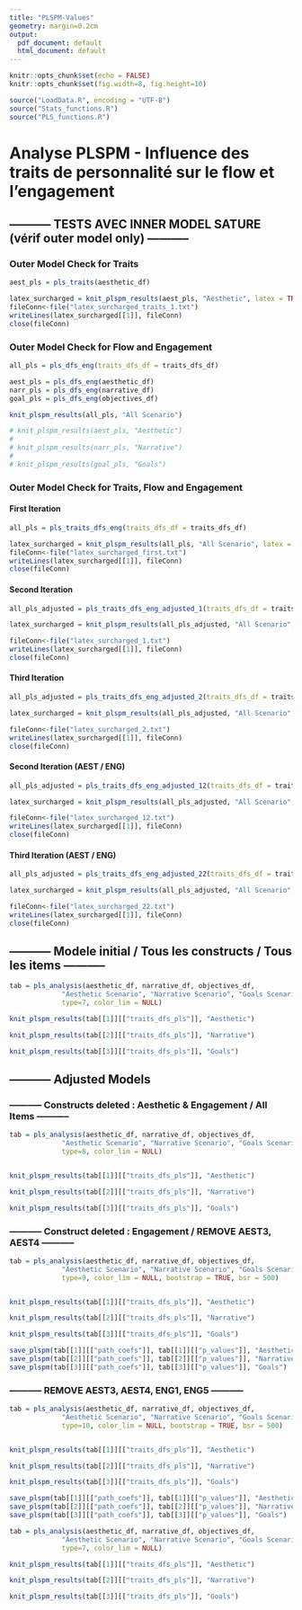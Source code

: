 ```yaml
---
title: "PLSPM-Values"
geometry: margin=0.2cm
output:
  pdf_document: default
  html_document: default
---
```

```r
knitr::opts_chunk$set(echo = FALSE)
knitr::opts_chunk$set(fig.width=8, fig.height=10)

```

```r
source("LoadData.R", encoding = "UTF-8")
source("Stats_functions.R")
source("PLS_functions.R")
```
# Analyse PLSPM - Influence des traits de personnalité sur le flow et l'engagement

## ----------- TESTS AVEC INNER MODEL SATURE (vérif outer model only) -----------
### Outer Model Check for Traits
```r
aest_pls = pls_traits(aesthetic_df)

latex_surcharged = knit_plspm_results(aest_pls, "Aesthetic", latex = TRUE)
fileConn<-file("latex_surcharged_traits_1.txt")
writeLines(latex_surcharged[[1]], fileConn)
close(fileConn)
```

### Outer Model Check for Flow and Engagement
```r
all_pls = pls_dfs_eng(traits_dfs_df = traits_dfs_df)

aest_pls = pls_dfs_eng(aesthetic_df)
narr_pls = pls_dfs_eng(narrative_df)
goal_pls = pls_dfs_eng(objectives_df)

knit_plspm_results(all_pls, "All Scenario")

# knit_plspm_results(aest_pls, "Aesthetic")
# 
# knit_plspm_results(narr_pls, "Narrative")
# 
# knit_plspm_results(goal_pls, "Goals")
```

### Outer Model Check for Traits, Flow and Engagement
#### First Iteration
```r
all_pls = pls_traits_dfs_eng(traits_dfs_df = traits_dfs_df)

latex_surcharged = knit_plspm_results(all_pls, "All Scenario", latex = TRUE)
fileConn<-file("latex_surcharged_first.txt")
writeLines(latex_surcharged[[1]], fileConn)
close(fileConn)
```
#### Second Iteration
```r
all_pls_adjusted = pls_traits_dfs_eng_adjusted_1(traits_dfs_df = traits_dfs_df)

latex_surcharged = knit_plspm_results(all_pls_adjusted, "All Scenario", latex = TRUE)

fileConn<-file("latex_surcharged_1.txt")
writeLines(latex_surcharged[[1]], fileConn)
close(fileConn)
```

#### Third Iteration
```r
all_pls_adjusted = pls_traits_dfs_eng_adjusted_2(traits_dfs_df = traits_dfs_df)

latex_surcharged = knit_plspm_results(all_pls_adjusted, "All Scenario", latex = TRUE)

fileConn<-file("latex_surcharged_2.txt")
writeLines(latex_surcharged[[1]], fileConn)
close(fileConn)
```
#### Second Iteration (AEST / ENG)
```r
all_pls_adjusted = pls_traits_dfs_eng_adjusted_12(traits_dfs_df = traits_dfs_df)

latex_surcharged = knit_plspm_results(all_pls_adjusted, "All Scenario", latex = TRUE)

fileConn<-file("latex_surcharged_12.txt")
writeLines(latex_surcharged[[1]], fileConn)
close(fileConn)
```

#### Third Iteration (AEST / ENG)
```r
all_pls_adjusted = pls_traits_dfs_eng_adjusted_22(traits_dfs_df = traits_dfs_df)

latex_surcharged = knit_plspm_results(all_pls_adjusted, "All Scenario", latex = TRUE)

fileConn<-file("latex_surcharged_22.txt")
writeLines(latex_surcharged[[1]], fileConn)
close(fileConn)
```

## ----------- Modele initial / Tous les constructs / Tous les items -----------
```r
tab = pls_analysis(aesthetic_df, narrative_df, objectives_df,
             "Aesthetic Scenario", "Narrative Scenario", "Goals Scenario",
             type=7, color_lim = NULL)

knit_plspm_results(tab[[1]][["traits_dfs_pls"]], "Aesthetic")

knit_plspm_results(tab[[2]][["traits_dfs_pls"]], "Narrative")

knit_plspm_results(tab[[3]][["traits_dfs_pls"]], "Goals")
```
## ----------- Adjusted Models
### ----------- Constructs deleted : Aesthetic & Engagement / All Items -----------
```r
tab = pls_analysis(aesthetic_df, narrative_df, objectives_df,
             "Aesthetic Scenario", "Narrative Scenario", "Goals Scenario",
             type=8, color_lim = NULL)


knit_plspm_results(tab[[1]][["traits_dfs_pls"]], "Aesthetic")

knit_plspm_results(tab[[2]][["traits_dfs_pls"]], "Narrative")

knit_plspm_results(tab[[3]][["traits_dfs_pls"]], "Goals")
```
### ----------- Construct deleted : Engagement / REMOVE AEST3, AEST4 -----------
```r
tab = pls_analysis(aesthetic_df, narrative_df, objectives_df,
             "Aesthetic Scenario", "Narrative Scenario", "Goals Scenario",
             type=9, color_lim = NULL, bootstrap = TRUE, bsr = 500)


knit_plspm_results(tab[[1]][["traits_dfs_pls"]], "Aesthetic")

knit_plspm_results(tab[[2]][["traits_dfs_pls"]], "Narrative")

knit_plspm_results(tab[[3]][["traits_dfs_pls"]], "Goals")

save_plspm(tab[[1]][["path_coefs"]], tab[[1]][["p_values"]], "Aesthetic")
save_plspm(tab[[2]][["path_coefs"]], tab[[2]][["p_values"]], "Narrative")
save_plspm(tab[[3]][["path_coefs"]], tab[[3]][["p_values"]], "Goals")
```


### ----------- REMOVE AEST3, AEST4, ENG1, ENG5 -----------
```r
tab = pls_analysis(aesthetic_df, narrative_df, objectives_df,
             "Aesthetic Scenario", "Narrative Scenario", "Goals Scenario",
             type=10, color_lim = NULL, bootstrap = TRUE, bsr = 500)


knit_plspm_results(tab[[1]][["traits_dfs_pls"]], "Aesthetic")

knit_plspm_results(tab[[2]][["traits_dfs_pls"]], "Narrative")

knit_plspm_results(tab[[3]][["traits_dfs_pls"]], "Goals")

save_plspm(tab[[1]][["path_coefs"]], tab[[1]][["p_values"]], "Aesthetic")
save_plspm(tab[[2]][["path_coefs"]], tab[[2]][["p_values"]], "Narrative")
save_plspm(tab[[3]][["path_coefs"]], tab[[3]][["p_values"]], "Goals")

```

```r
tab = pls_analysis(aesthetic_df, narrative_df, objectives_df,
             "Aesthetic Scenario", "Narrative Scenario", "Goals Scenario",
             type=7, color_lim = NULL)

knit_plspm_results(tab[[1]][["traits_dfs_pls"]], "Aesthetic")

knit_plspm_results(tab[[2]][["traits_dfs_pls"]], "Narrative")

knit_plspm_results(tab[[3]][["traits_dfs_pls"]], "Goals")
```